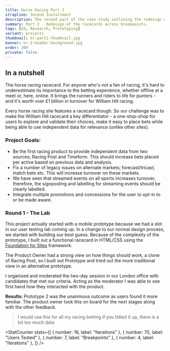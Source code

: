 ```yaml
---
title: Horse Racing Part 2
strapline: Second Installment
description: The second part of the case study outlining the redesign of William Hill's horse racing section
summary: Part 2 - Redesign of the racecards across breakpoints.
tags: [UX, Research, Prototyping]
variant: projects
thumbnail: hr-part2-thumbnail.jpg
banner: hr-2-header-background.jpg
order: 200
private: false
---
```


## In a nutshell

The horse racing racecard. For anyone who's not a fan of racing, it's hard to underestimate its importance to the betting experience, whether offline at a meet or, here, online. It brings the runners and riders to life for punters - and it's worth over £1 billion in turnover for William Hill racing.

Every horse racing site features a racecard though. So our challenge was to make the William Hill racecard a key differentiator - a one-stop-shop for users to explore and validate their choices, make it easy to place bets while being able to use independent data for relevance (unlike other sites).

### Project Goals:

- Be the first racing product to provide independent data from two sources; Racing Post and Timeform. This should increase bets placed per active based on previous data and analysis.
- Fix a number of legacy issues on alternate markets; forecast/tricast, match bets etc. This will increase turnover on these markets.
- We have seen that streamed events on all sports increases turnover, therefore, the signposting and labelling for streaming events should be clearly labelled.
- Integrate multiple promotions and concessions for the user to opt-in to or be made aware.

<ImageText image="hr2-usertest-1" altText="User Testing Lab">
<h3>Round 1 - The Lab</h3>
 
 <p>This project actually started with a mobile prototype because we had a slot in our user testing lab coming up. In a&nbsp;change&nbsp;to our normal design&nbsp;process, we started with building our best guess. Because of the complexity of the prototype, I built out a functional racecard in HTML/CSS using the <a rel="noopener noreferrer nofollow" href="https://foundation.zurb.com/" target="_blank">Foundation for Sites</a> framework.</p>

<p>
  The Product Owner had a strong view on how things should work, a clone of
  Racing Post, so I built out Prototype and tried out the more traditional view
  in an alternative prototype.
</p>
<p>
  I organised and moderated the two-day session in our London office with
  candidates that met our criteria. Acting as the moderator I was able to see
  first hand how they interacted with the product.
</p>

 <p><b>Results: </b>Prototype 2 was the unanimous outcome as users found it more familiar. The product owner took this on board for the next stages along with the other feedback.</p>
</ImageText>

<Blockquote caption="First Round Candidate - 20 years betting on Horse Racing">
  I would use this for all my racing betting if you tidied it up, there is a bit
  too much data
</Blockquote>

<StatCounter
  stats={[
    { number: 16, label: "Iterations" },
    { number: 70, label: "Users Tested" },
    { number: 7, label: "Breakpoints" },
    { number: 4, label: "Iterations" },
  ]}
/>
